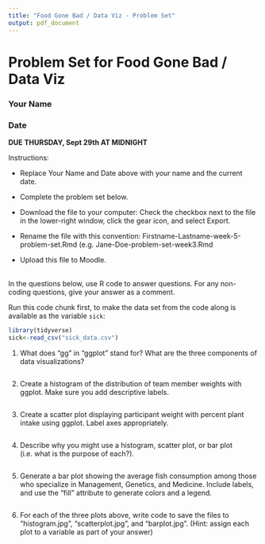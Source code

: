 ```yaml
---
title: "Food Gone Bad / Data Viz - Problem Set"
output: pdf_document
---
```


# Problem Set for Food Gone Bad / Data Viz

### Your Name

### Date

**DUE THURSDAY, Sept 29th AT MIDNIGHT**

Instructions:

-   Replace Your Name and Date above with your name and the current date.

-   Complete the problem set below.

-   Download the file to your computer: Check the checkbox next to the file in the lower-right window, click the gear icon, and select Export.

-   Rename the file with this convention: Firstname-Lastname-week-5-problem-set.Rmd (e.g. Jane-Doe-problem-set-week3.Rmd

-   Upload this file to Moodle.\
    \

In the questions below, use R code to answer questions. For any non-coding questions, give your answer as a comment.

Run this code chunk first, to make the data set from the code along is available as the variable `sick`:

```r
library(tidyverse)
sick<-read_csv("sick_data.csv")
```

1.  What does "gg" in "ggplot" stand for? What are the three components of data visualizations?

```r



```

2.   Create a histogram of the distribution of team member weights with ggplot. Make sure you add descriptive labels.

```r




```

3.  Create a scatter plot displaying participant weight with percent plant intake using ggplot. Label axes appropriately.

```r




```

4.  Describe why you might use a histogram, scatter plot, or bar plot (i.e. what is the purpose of each?).

```r



```

5.  Generate a bar plot showing the average fish consumption among those who specialize in Management, Genetics, and Medicine. Include labels, and use the "fill" attribute to generate colors and a legend.

```r




```


6. For each of the three plots above, write code to save the files to "histogram.jpg", "scatterplot.jpg", and "barplot.jpg". (Hint: assign each plot to a variable as part of your answer)

```r





```
